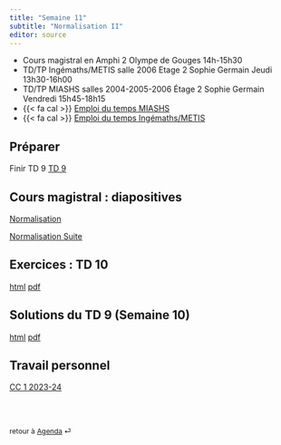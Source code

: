 ```yaml
---
title: "Semaine 11"
subtitle: "Normalisation II"
editor: source
---
```


::: callout-important

-   Cours magistral en Amphi 2 Olympe de Gouges 14h-15h30
-   TD/TP Ingémaths/METIS salle 2006 Etage 2 Sophie Germain Jeudi 13h30-16h00
-   TD/TP MIASHS salles 2004-2005-2006 Étage 2 Sophie Germain Vendredi 15h45-18h15
-   {{< fa cal >}} [Emploi du temps MIASHS](https://edt.math.univ-paris-diderot.fr/#/parcours/miashs/l3)
-   {{< fa cal >}} [Emploi du temps Ingémaths/METIS](https://edt.math.univ-paris-diderot.fr/#/parcours/ingemath/l3)

:::

## Préparer

Finir  TD 9 [TD 9](/workshops/td9.html) 

## Cours magistral : diapositives

[Normalisation](/slides/DF_norm_1.html)

[Normalisation Suite](/slides/DF_norm_3.html)


## Exercices : TD 10

[html](/workshops/td10.html)  [pdf](/workshops/td10.pdf)

## Solutions du  TD 9  (Semaine 10)

[html](/solutions/td9.html)  [pdf](/solutions/td9.pdf)


## Travail personnel

[CC 1 2023-24](/exams/cc1-2023-10-27.html)

<br><br>

::: {style="font-size: 0.875em;"}
retour à [Agenda](/slides-listings.qmd) ⏎
:::
